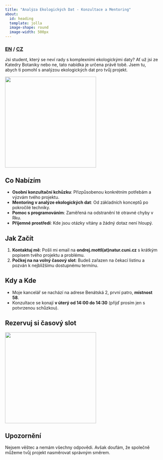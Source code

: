 ```yaml
---
title: "Analýza Ekologických Dat - Konzultace a Mentoring"
about:
  id: heading
  template: jolla
  image-shape: round
  image-width: 500px
---
```

::: {#heading}
### [EN](/about_me/student_mentoring_en.qmd) / [CZ](/about_me/student_mentoring_cz.qmd) {.heading_center}
Jsi student, který se neví rady s komplexními ekologickými daty? Ať už jsi ze Katedry Botaniky nebo ne, tato nabídka je určena právě tobě. Jsem tu, abych ti pomohl s analýzou ekologických dat pro tvůj projekt.
:::

![](./img/student_mentoring_hook.jpeg){width=300 fig-align="center" fig-alt="Obsah vytvořen pomocí AI - 28. března 2024, v 15:22"}

## Co Nabízím

- **Osobní konzultační kchůzku**: Přizpůsobenou konkrétním potřebám a výzvám tvého projektu.
- **Mentoring v analýze ekologických dat**: Od základních konceptů po pokročilé techniky.
- **Pomoc s programováním**: Zaměřená na odstranění té otravné chyby v Rku.
- **Příjemné prostředí**: Kde jsou otázky vítány a žádný dotaz není hloupý.

## Jak Začít

1. **Kontaktuj mě**: Pošli mi email na **ondrej.mottl(at)natur.cuni.cz** s krátkým popisem tvého projektu a problému.
2. **Počkej na na volný časový slot**: Budeš zařazen na čekací listinu a pozván k nejbližšímu dostupnému termínu.

## Kdy a Kde

- Moje kancelář se nachází na adrese Benátská 2, první patro, **místnost 58**.
- Konzultace se konají **v úterý od 14:00 do 14:30** (přijď prosím jen s potvrzenou schůzkou).

## Rezervuj si časový slot

![](./img/student_mentoring_qr_code.png){width=300 fig-align="center"}

## Upozornění
Nejsem věštec a nemám všechny odpovědi. Avšak doufám, že společně můžeme tvůj projekt nasměrovat správným směrem.
